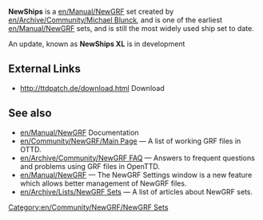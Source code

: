 {{en/Community/NewGRF/Infobox NewGRF|setname= NewShips
|screenshot=en/[http///grfcrawler.tt-forums.net/grf/3/newships75.png]
|artist= Michael Blunck
|coder= Michael Blunck
|focus= Ships
|homepage= www.ttdpatch.de
|homepagename= Transport Tycoon - The New Graphics
|copyright= copyrighted
}}

'''NewShips''' is a [[en/Manual/NewGRF]] set created by [[en/Archive/Community/Michael Blunck]], and is one of the earliest [[en/Manual/NewGRF]] sets, and is still the most widely used ship set to date.

An update, known as '''NewShips XL''' is in development

==External Links==
*http://ttdpatch.de/download.html Download

== See also ==
* [[en/Manual/NewGRF]] Documentation
* [[en/Community/NewGRF/Main Page]] &mdash; A list of working GRF files in OTTD.
* [[en/Archive/Community/NewGRF FAQ]] &mdash; Answers to frequent questions and problems using GRF files in OpenTTD.
* [[en/Manual/NewGRF]] &mdash; The NewGRF Settings window is a new feature which allows better management of NewGRF files. 
* [[en/Archive/Lists/NewGRF Sets]] &mdash; A list of articles about NewGRF sets.

[[Category:en/Community/NewGRF/NewGRF Sets]]
